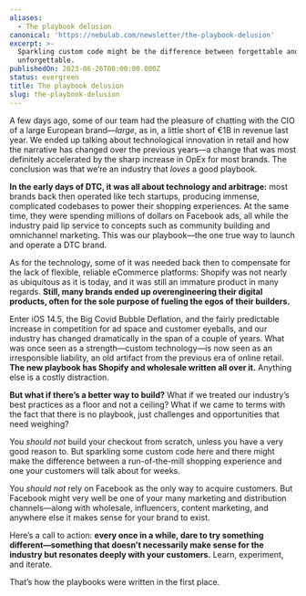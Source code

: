 ```yaml
---
aliases:
  - The playbook delusion
canonical: 'https://nebulab.com/newsletter/the-playbook-delusion'
excerpt: >-
  Sparkling custom code might be the difference between forgettable and
  unforgettable.
publishedOn: 2023-06-26T00:00:00.000Z
status: evergreen
title: The playbook delusion
slug: the-playbook-delusion
---
```

A few days ago, some of our team had the pleasure of chatting with the CIO of a large European brand—_large_, as in, a little short of €1B in revenue last year. We ended up talking about technological innovation in retail and how the narrative has changed over the previous years—a change that was most definitely accelerated by the sharp increase in OpEx for most brands. The conclusion was that we’re an industry that _loves_ a good playbook.

**In the early days of DTC, it was all about technology and arbitrage:** most brands back then operated like tech startups, producing immense, complicated codebases to power their shopping experiences. At the same time, they were spending millions of dollars on Facebook ads, all while the industry paid lip service to concepts such as community building and omnichannel marketing. This was our playbook—the one true way to launch and operate a DTC brand.

As for the technology, some of it was needed back then to compensate for the lack of flexible, reliable eCommerce platforms: Shopify was not nearly as ubiquitous as it is today, and it was still an immature product in many regards. **Still, many brands ended up overengineering their digital products, often for the sole purpose of fueling the egos of their builders.**

Enter iOS 14.5, the Big Covid Bubble Deflation, and the fairly predictable increase in competition for ad space and customer eyeballs, and our industry has changed dramatically in the span of a couple of years. What was once seen as a strength—custom technology—is now seen as an irresponsible liability, an old artifact from the previous era of online retail. **The new playbook has Shopify and wholesale written all over it.** Anything else is a costly distraction.

**But what if there’s a better way to build?** What if we treated our industry’s best practices as a floor and not a ceiling? What if we came to terms with the fact that there is no playbook, just challenges and opportunities that need weighing?

You _should not_ build your checkout from scratch, unless you have a very good reason to. But sparkling some custom code here and there might make the difference between a run-of-the-mill shopping experience and one your customers will talk about for weeks.

You _should not_ rely on Facebook as the only way to acquire customers. But Facebook might very well be one of your many marketing and distribution channels—along with wholesale, influencers, content marketing, and anywhere else it makes sense for your brand to exist.

Here’s a call to action: **every once in a while, dare to try something different—something that doesn’t necessarily make sense for the industry but resonates deeply with your customers.** Learn, experiment, and iterate.

That’s how the playbooks were written in the first place.
